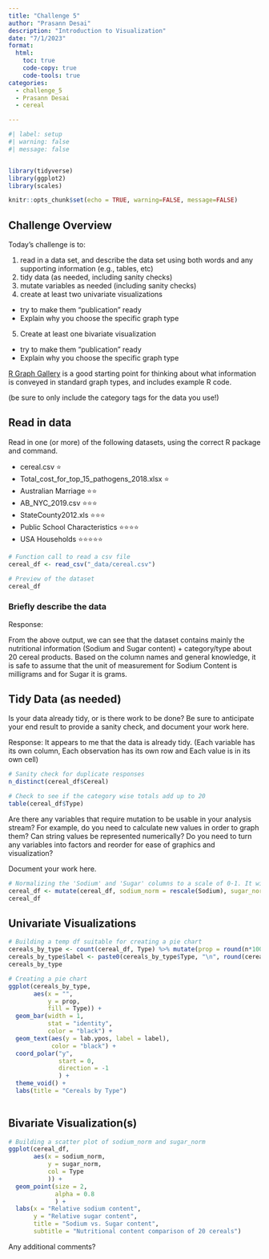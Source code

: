 ```yaml
---
title: "Challenge 5"
author: "Prasann Desai"
description: "Introduction to Visualization"
date: "7/1/2023"
format:
  html:
    toc: true
    code-copy: true
    code-tools: true
categories:
  - challenge_5
  - Prasann Desai
  - cereal

---
```


```r
#| label: setup
#| warning: false
#| message: false


library(tidyverse)
library(ggplot2)
library(scales)

knitr::opts_chunk$set(echo = TRUE, warning=FALSE, message=FALSE)
```

## Challenge Overview

Today's challenge is to:

1)  read in a data set, and describe the data set using both words and any supporting information (e.g., tables, etc)
2)  tidy data (as needed, including sanity checks)
3)  mutate variables as needed (including sanity checks)
4)  create at least two univariate visualizations
   - try to make them "publication" ready
   - Explain why you choose the specific graph type
5)  Create at least one bivariate visualization
   - try to make them "publication" ready
   - Explain why you choose the specific graph type

[R Graph Gallery](https://r-graph-gallery.com/) is a good starting point for thinking about what information is conveyed in standard graph types, and includes example R code.

(be sure to only include the category tags for the data you use!)

## Read in data

Read in one (or more) of the following datasets, using the correct R package and command.

-   cereal.csv ⭐
-   Total_cost_for_top_15_pathogens_2018.xlsx ⭐
-   Australian Marriage ⭐⭐ 
-   AB_NYC_2019.csv ⭐⭐⭐
-   StateCounty2012.xls ⭐⭐⭐
-   Public School Characteristics ⭐⭐⭐⭐ 
-   USA Households ⭐⭐⭐⭐⭐

```r
# Function call to read a csv file
cereal_df <- read_csv("_data/cereal.csv")
```
```r
# Preview of the dataset
cereal_df
```

### Briefly describe the data

Response:

From the above output, we can see that the dataset contains mainly the nutritional information (Sodium and Sugar content) + category/type about 20 cereal products. Based on the column names and general knowledge, it is safe to assume that the unit of measurement for Sodium Content is milligrams and for Sugar it is grams.

## Tidy Data (as needed)

Is your data already tidy, or is there work to be done? Be sure to anticipate your end result to provide a sanity check, and document your work here.

Response: It appears to me that the data is already tidy. (Each variable has its own column, Each observation has its own row and Each value is in its own cell)

```r
# Sanity check for duplicate responses
n_distinct(cereal_df$Cereal)
```

```r
# Check to see if the category wise totals add up to 20
table(cereal_df$Type)
```

Are there any variables that require mutation to be usable in your analysis stream? For example, do you need to calculate new values in order to graph them? Can string values be represented numerically? Do you need to turn any variables into factors and reorder for ease of graphics and visualization?

Document your work here.

```r
# Normalizing the 'Sodium' and 'Sugar' columns to a scale of 0-1. It will be helpful with comparative Bivariate analysis/visualization.
cereal_df <- mutate(cereal_df, sodium_norm = rescale(Sodium), sugar_norm = rescale(Sugar))
cereal_df
```

## Univariate Visualizations

```r
# Building a temp df suitable for creating a pie chart
cereals_by_type <- count(cereal_df, Type) %>% mutate(prop = round(n*100/sum(n),1), lab.ypos = cumsum(prop) - 0.5*prop)
cereals_by_type$label <- paste0(cereals_by_type$Type, "\n", round(cereals_by_type$prop), "%")
cereals_by_type
```  

```r
# Creating a pie chart
ggplot(cereals_by_type, 
       aes(x = "",
           y = prop,
           fill = Type)) + 
  geom_bar(width = 1,
           stat = "identity", 
           color = "black") +
  geom_text(aes(y = lab.ypos, label = label),
            color = "black") +
  coord_polar("y",
              start = 0,
              direction = -1
              ) +
  theme_void() +
  labs(title = "Cereals by Type")
  
```


## Bivariate Visualization(s)

```r
# Building a scatter plot of sodium_norm and sugar_norm
ggplot(cereal_df,
       aes(x = sodium_norm,
           y = sugar_norm,
           col = Type
           )) +
  geom_point(size = 2,
             alpha = 0.8
             ) + 
  labs(x = "Relative sodium content",
       y = "Relative sugar content",
       title = "Sodium vs. Sugar content",
       subtitle = "Nutritional content comparison of 20 cereals")

```



Any additional comments?
